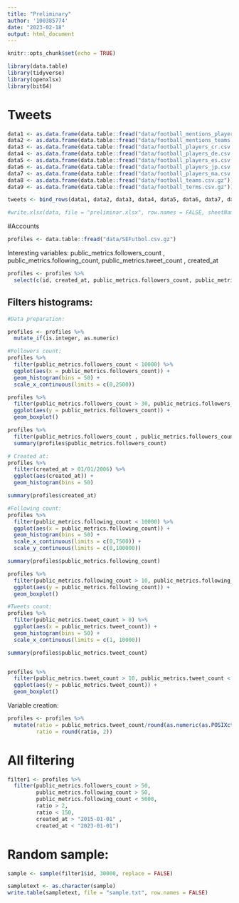 ```yaml
---
title: "Preliminary"
author: '100385774'
date: "2023-02-18"
output: html_document
---
```


```r
knitr::opts_chunk$set(echo = TRUE)
```

```r
library(data.table)
library(tidyverse)
library(openxlsx)
library(bit64)
```
# Tweets

```r

data1 <- as.data.frame(data.table::fread("data/football_mentions_players.csv.gz"))
data2 <- as.data.frame(data.table::fread("data/football_mentions_teams.csv.gz"))
data3 <- as.data.frame(data.table::fread("data/football_players_cr.csv.gz"))
data4 <- as.data.frame(data.table::fread("data/football_players_de.csv.gz"))
data5 <- as.data.frame(data.table::fread("data/football_players_es.csv.gz"))
data6 <- as.data.frame(data.table::fread("data/football_players_jp.csv.gz"))
data7 <- as.data.frame(data.table::fread("data/football_players_ma.csv.gz"))
data8 <- as.data.frame(data.table::fread("data/football_teams.csv.gz"))
data9 <- as.data.frame(data.table::fread("data/football_terms.csv.gz"))

```

```r
tweets <- bind_rows(data1, data2, data3, data4, data5, data6, data7, data8, data9)
```

```r
#write.xlsx(data, file = "preliminar.xlsx", row.names = FALSE, sheetName = "Tweets")
```

#Accounts

```r
profiles <- data.table::fread("data/SEFutbol.csv.gz")
```

Interesting variables: public_metrics.followers_count , public_metrics.following_count, public_metrics.tweet_count , created_at

```r
 
profiles <- profiles %>% 
  select(c(id, created_at, public_metrics.followers_count, public_metrics.following_count, public_metrics.tweet_count))

```

## Filters histograms: 

```r
#Data preparation: 

profiles <- profiles %>% 
  mutate_if(is.integer, as.numeric)
```


```r
#Followers count: 
profiles %>% 
  filter(public_metrics.followers_count < 10000) %>% 
  ggplot(aes(x = public_metrics.followers_count)) +
  geom_histogram(bins = 50) +
  scale_x_continuous(limits = c(0,2500))
```


```r
profiles %>% 
  filter(public_metrics.followers_count > 30, public_metrics.followers_count < 1000) %>% 
  ggplot(aes(y = public_metrics.followers_count)) +
  geom_boxplot()

profiles %>% 
  filter(public_metrics.followers_count , public_metrics.followers_count < 1000) %>% 
  summary(profiles$public_metrics.followers_count)
```

```r
# Created at: 
profiles %>% 
  filter(created_at > 01/01/2006) %>% 
  ggplot(aes(created_at)) +
  geom_histogram(bins = 50)

summary(profiles$created_at)
```

```r

#Following count: 
profiles %>% 
  filter(public_metrics.following_count < 10000) %>% 
  ggplot(aes(x = public_metrics.following_count)) +
  geom_histogram(bins = 50) +
  scale_x_continuous(limits = c(0,7500)) + 
  scale_y_continuous(limits = c(0,100000))

summary(profiles$public_metrics.following_count)

```

```r
profiles %>% 
  filter(public_metrics.following_count > 10, public_metrics.following_count < 5000) %>% 
  ggplot(aes(y = public_metrics.following_count)) +
  geom_boxplot()
```


```r
#Tweets count: 
profiles %>% 
  filter(public_metrics.tweet_count > 0) %>% 
  ggplot(aes(x = public_metrics.tweet_count)) +
  geom_histogram(bins = 50) +
  scale_x_continuous(limits = c(1, 10000)) 

summary(profiles$public_metrics.tweet_count)



```
```r
profiles %>% 
  filter(public_metrics.tweet_count > 10, public_metrics.tweet_count < 50000) %>% 
  ggplot(aes(y = public_metrics.tweet_count)) +
  geom_boxplot() 
```

Variable creation: 
```r

profiles <- profiles %>% 
  mutate(ratio = public_metrics.tweet_count/round(as.numeric(as.POSIXct("2023-02-21") - created_at)),
         ratio = round(ratio, 2))
```

# All filtering
```r
filter1 <- profiles %>% 
  filter(public_metrics.followers_count > 50,
         public_metrics.following_count > 50, 
         public_metrics.following_count < 5000,
         ratio > 2, 
         ratio < 150,
         created_at > "2015-01-01" , 
         created_at < "2023-01-01")
```

# Random sample: 
```r

sample <- sample(filter1$id, 30000, replace = FALSE)

sampletext <- as.character(sample)
write.table(sampletext, file = "sample.txt", row.names = FALSE)


```


